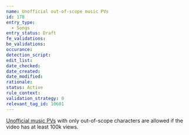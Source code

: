 ```yaml
---
name: Unofficial out-of-scope music PVs
id: 178
entry_type:
  - Songs
entry_status: Draft
fe_validations:
be_validations:
occurance:
detection_script:
edit_list:
date_checked:
date_created:
date_modified:
rationale:
status: Active
rule_context:
validation_strategy: 0
relevant_tag_id: 10601
---
```


[Unofficial music PVs](https://vocadb.net/T/10601) with only out-of-scope characters are allowed if the video has at least 100k views.